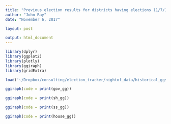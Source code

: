 ```yaml
---
title: "Previous election results for districts having elections 11/7/17"
author: "John Ray"
date: "November 6, 2017"

layout: post

output: html_document
---
```


```r
library(dplyr)
library(ggplot2)
library(plotly)
library(ggiraph)
library(gridExtra)

load('~/Dropbox/consulting/election_tracker/nightof_data/historical_ggs.RData')
```

```r
ggiraph(code = print(gov_gg))
```

```r
ggiraph(code = print(sh_gg))
```

```r
ggiraph(code = print(ss_gg))
```

```r
ggiraph(code = print(house_gg))
```

